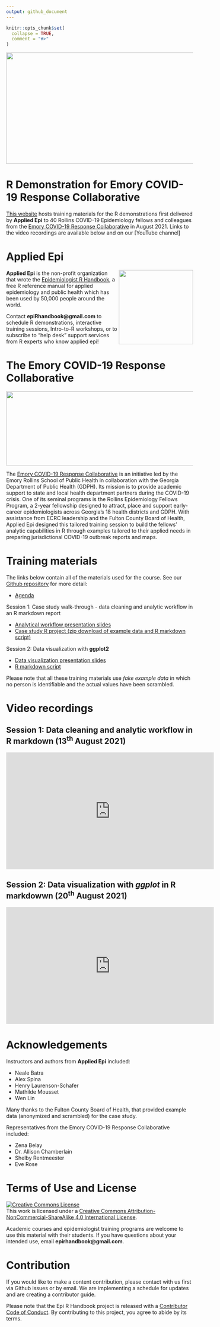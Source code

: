 ```yaml
---
output: github_document
---
```


<!-- README.md is generated from README.Rmd. Please edit that file -->

```r
knitr::opts_chunk$set(
  collapse = TRUE,
  comment = "#>"
)
```


<img src = "https://github.com/appliedepi/epiRhandbook_eng/raw/master/images/Epi%20R%20Handbook%20Banner%20Beige%201500x500.png" width = "800" height="300">


# R Demonstration for Emory COVID-19 Response Collaborative  

<!-- badges: start -->
<!-- badges: end -->


[This website](https://appliedepi.github.io/emory_training) hosts training materials for the R demonstrations first delivered by **Applied Epi** to 40 Rollins COVID-19 Epidemiology fellows and colleagues from the [Emory COVID-19 Response Collaborative](https://emorycovidcollaborative.org/) in August 2021. 
Links to the video recordings are available below and on our [YouTube channel]


# Applied Epi  


<img src = "https://github.com/appliedepi/emory_training/raw/master/presentation/images/AppliedEpi_Hex_sub.png" height = "200" align = "right">

**Applied Epi** is the non-profit organization that wrote the [Epidemiologist R Handbook](www.epirhandbook.com), a free R reference manual for applied epidemiology and public health which has been used by 50,000 people around the world.  

Contact **epiRhandbook@gmail.com** to schedule R demonstrations, interactive training sessions, Intro-to-R workshops, or to subscribe to "help desk" support services from R experts who know applied epi!  




# The Emory COVID-19 Response Collaborative  


<img src = "https://github.com/appliedepi/emory_training/raw/master/presentation/images/ECRC_full%20color.png" width = "800" height="200">

The [Emory COVID-19 Response Collaborative](https://emorycovidcollaborative.org/projects/georgia-department-of-public-health/) is an initiative led by the Emory Rollins School of Public Health in collaboration with the Georgia Department of Public Health (GDPH).  Its mission is to provide academic support to state and local health department partners during the COVID-19 crisis.  One of its seminal programs is the Rollins Epidemiology Fellows Program, a 2-year fellowship designed to attract, place and support early-career epidemiologists across Georgia’s 18 health districts and GDPH. With assistance from ECRC leadership and the Fulton County Board of Health, Applied Epi designed this tailored training session to build the fellows’ analytic capabilities in R through examples tailored to their applied needs in preparing jurisdictional COVID-19 outbreak reports and maps.


# Training materials  

The links below contain all of the materials used for the course. See our [Github repository](https://github.com/appliedepi/emory_training) for more detail:  

-   [Agenda](https://appliedepi.github.io/emory_training/timetable/timetable.pdf)

Session 1: Case study walk-through - data cleaning and analytic workflow in an R markdown report 

-   [Analytical workflow presentation slides](https://appliedepi.github.io/emory_training/presentation/slides_workflow.html)
-   [Case study R project (zip download of example data and R markdown script)](https://minhaskamal.github.io/DownGit/#/home?url=https://github.com/appliedepi/emory_training/tree/master/case_study)

Session 2: Data visualization with **ggplot2**  

-   [Data visualization presentation slides](https://appliedepi.github.io/emory_training/presentation/slides_ggplot.html)
-   [R markdown script](https://github.com/appliedepi/emory_training/blob/master/case_study/ggplot_demo.Rmd)


Please note that all these training materials use *fake example data* in which no person is identifiable and the actual values have been scrambled.  

# Video recordings 

## **Session 1**: Data cleaning and analytic workflow in R markdown (13^th^ August 2021)
<iframe width="560" height="315" src="https://www.youtube.com/embed/nxBTDfJ_neE" title="YouTube video player" frameborder="0" allow="accelerometer; autoplay; clipboard-write; encrypted-media; gyroscope; picture-in-picture" allowfullscreen></iframe>
  
  
## **Session 2**: Data visualization with *ggplot* in R markdowwn (20^th^ August 2021)
<iframe width="560" height="315" src="https://www.youtube.com/embed/caMOUUG2joo" title="YouTube video player" frameborder="0" allow="accelerometer; autoplay; clipboard-write; encrypted-media; gyroscope; picture-in-picture" allowfullscreen></iframe>

# Acknowledgements  

Instructors and authors from **Applied Epi** included:  

* Neale Batra  
* Alex Spina  
* Henry Laurenson-Schafer  
* Mathilde Mousset  
* Wen Lin  

Many thanks to the Fulton County Board of Health, that provided example data (anonymized and scrambled) for the case study.  

Representatives from the Emory COVID-19 Response Collaborative included:  

* Zena Belay  
* Dr. Allison Chamberlain  
* Shelby Rentmeester  
* Eve Rose


# Terms of Use and License   

<a rel="license" href="http://creativecommons.org/licenses/by-nc-sa/4.0/"><img alt="Creative Commons License" style="border-width:0" src="https://i.creativecommons.org/l/by-nc-sa/4.0/88x31.png" /></a><br />This work is licensed under a <a rel="license" href="http://creativecommons.org/licenses/by-nc-sa/4.0/">Creative Commons Attribution-NonCommercial-ShareAlike 4.0 International License</a>.


Academic courses and epidemiologist training programs are welcome to use this material with their students. If you have questions about your intended use, email **epirhandbook@gmail.com**.  

# Contribution

If you would like to make a content contribution, please contact with us first via Github issues or by email. We are implementing a schedule for updates and are creating a contributor guide.  

Please note that the Epi R Handbook project is released with a [Contributor Code of Conduct](https://contributor-covenant.org/version/2/0/CODE_OF_CONDUCT.html). By contributing to this project, you agree to abide by its terms.